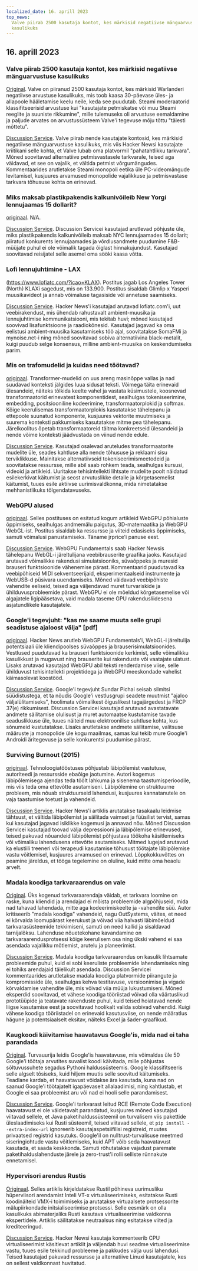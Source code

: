 ```yaml
---
localized_date: 16. aprill 2023
top_news:
  Valve piirab 2500 kasutaja kontot, kes märkisid negatiivse mänguarvustuse
  kasulikuks
---
```




## 16. aprill 2023

### Valve piirab 2500 kasutaja kontot, kes märkisid negatiivse mänguarvustuse kasulikuks

[Original](https://tech.slashdot.org/story/23/04/14/175246/valve-restricts-accounts-of-2500-users-who-marked-a-negative-game-review-useful).
Valve on piiranud 2500 kasutaja kontot, kes märkisid Warlanderi negatiivse arvustuse kasulikuks, mis toob kaasa 30-päevase üles- ja allapoole hääletamise keelu neile, keda see puudutab. Steami moderaatorid klassifitseerisid arvustuse kui "kasutajate petmiskatse või muu Steami reeglite ja suuniste rikkumine", mille tulemuseks oli arvustuse eemaldamine ja paljude arvates on arvustussüsteem Valve'i tegevuse mõju tõttu "täiesti mõttetu".

[Discussion Service](http://news.ycombinator.com/item?id=35577895).
Valve piirab nende kasutajate kontosid, kes märkisid negatiivse mänguarvustuse kasulikuks, mis viis Hacker Newsi kasutajate kriitikani selle kohta, et Valve lubab oma platvormil "pahatahtlikku tarkvara". Mõned soovitavad alternatiive petmisvastasele tarkvarale, teised aga väidavad, et see on vajalik, et vältida petmist võrgumängudes. Kommentaarides arutletakse Steami monopoli eetika üle PC-videomängude levitamisel, kusjuures arvamused monopolide vajalikkuse ja petmisvastase tarkvara tõhususe kohta on erinevad.

### Miks maksab plastikpakendis kalkunivõileib New Yorgi lennujaamas 15 dollarit?

[originaal](https://hellgatenyc.com/why-is-airport-turkey-sandwich-expensive).
N/A.

[Discussion Service](http://news.ycombinator.com/item?id=35580847).
Discussion Servicei kasutajad arutlevad põhjuste üle, miks plastikpakendis kalkunivõileib maksab NYC lennujaamades 15 dollarit; piiratud konkurents lennujaamades ja võrdlusandmete puudumine F&B-müüjate puhul ei ole võimalik tagada õiglast hinnakujundust. Kasutajad soovitavad reisijatel selle asemel oma sööki kaasa võtta.

### Lofi lennujuhtimine - LAX

(https://www.lofiatc.com/?icao=KLAX).
Postitus jagab Los Angeles Tower (North) KLAXi sagedust, mis on 133.900. Postitus sisaldab Glimlip x Yasperi muusikavideot ja annab võimaluse tagasiside või annetuse saamiseks.

[Discussion Service](http://news.ycombinator.com/item?id=35583228).
Hacker News'i kasutajad arutavad lofiatc.com'i, uut veebirakendust, mis ühendab rahustavalt ambient-muusika ja lennujuhtimise kommunikatsiooni, mis tekitab huvi; mõned kasutajad soovivad lisafunktsioone ja raadiokõnesid. Kasutajad jagavad ka oma eelistusi ambient-muusika kasutamiseks töö ajal, soovitatakse SomaFMi ja mynoise.net-i ning mõned soovitavad sobiva alternatiivina black-metalit, kuigi puudub selge konsensus, milline ambient-muusika on keskendumiseks parim.

### Mis on trafomudelid ja kuidas need töötavad?

[originaal](https://txt.cohere.ai/what-are-transformer-models/).
Transformer-mudelid on uus areng masinõppe vallas ja nad suudavad konteksti jälgides luua sidusat teksti. Võimega täita erinevaid ülesandeid, näiteks tõlkida keelte vahel ja vastata küsimustele, koosnevad transformaatorid erinevatest komponentidest, sealhulgas tokeniseerimine, embedding, positsiooniline kodeerimine, transformaatorplokid ja softmax. Kõige keerulisemas transformaatorplokis kasutatakse tähelepanu ja ettepoole suunatud komponente, kusjuures vektorite muutmiseks ja suurema konteksti pakkumiseks kasutatakse mitme pea tähelepanu. Järelkoolitus õpetab transformaatoreid täitma konkreetseid ülesandeid ja nende võime konteksti jäädvustada on viinud nende edule.

[Discussion Service](http://news.ycombinator.com/item?id=35576918).
Kasutajad osalevad aruteludes transformaatorite mudelite üle, seades kahtluse alla nende tõhususe ja reklaami sisu terviklikkuse. Mainitakse alternatiivseid tokeniseerimismeetodeid ja soovitatakse ressursse, mille abil saab rohkem teada, sealhulgas kursusi, videoid ja artikleid. Uuritakse tehisintellekti lihtsate mudelite poolt näidatud esilekerkivat käitumist ja seost arvutuslikke detaile ja kõrgetasemelist käitumist, tuues esile aktiivse uurimisvaldkonna, mida nimetatakse mehhanistlikuks tõlgendatavuseks.

### WebGPU alused

[originaal](https://webgpufundamentals.org/).
Selles postituses on esitatud kogum artikleid WebGPU põhialuste õppimiseks, sealhulgas andmemälu paigutus, 3D-matemaatika ja WebGPU WebGL-ist. Postitus sisaldab ka ressursse ja viiteid edasiseks õppimiseks, samuti võimalusi panustamiseks. Täname jrprice'i panuse eest.

[Discussion Service](http://news.ycombinator.com/item?id=35579334).
WebGPU Fundamentals saab Hacker Newsis tähelepanu WebGL-i järeltulijana veebibrauserite graafika jaoks. Kasutajad arutavad võimalikke rakendusi simulatsiooniks, süvaõppeks ja muresid brauseri funktsioonide vähenemise pärast. Kommentaarid puudutavad ka veebipõhiseid MIDI sekventseerijaid, eksperimentaalseid instrumente ja WebUSB-d püsivara uuendamiseks. Mõned väidavad veebipõhiste vahendite eeliseid, teised aga väljendavad muret turvariskide ja ühilduvusprobleemide pärast. WebGPU ei ole mõeldud kõrgetasemelise või algajatele ligipääsetava, vaid madala taseme GPU rakendusliidesena asjatundlikele kasutajatele.

### Google'i tegevjuht: "kas me saame muuta selle grupi seadistuse ajaloost välja" [pdf]

[originaal](https://ia601707.us.archive.org/28/items/gov.uscourts.cand.364454/gov.uscourts.cand.364454.385.0.pdf).
Hacker News arutleb WebGPU Fundamentals'i, WebGL-i järeltulija potentsiaali üle kliendipoolses süvaõppes ja brauserisimulatsioonides. Vestlused puudutavad ka brauseri funktsioonide kerkimist, selle võimalikku kasulikkust ja mugavust ning brauserite kui rakenduste või vaatajate ulatust. Lisaks arutavad kasutajad WebGPU abil teksti renderdamise viise, selle ühilduvust tehisintellekti projektidega ja WebGPU meeskondade vahelist käimasolevat koostööd.

[Discussion Service](http://news.ycombinator.com/item?id=35585174).
Google'i tegevjuht Sundar Pichai seisab silmitsi süüdistustega, et ta nõudis Google'i vestlusgrupi seadete muutmist "ajaloo väljalülitamiseks", hoolimata võimalikest õiguslikest tagajärgedest ja FRCP 37(e) rikkumisest. Discussion Servicei kasutajad arutavad avastatavate andmete säilitamise olulisust ja muret automaatse kustutamise tavade seaduslikkuse üle, tuues näiteid muu elektroonilise suhtluse kohta, kus sõnumeid kustutatakse. Lisaks arutletakse andmete säilitamise, valitsuse määruste ja monopolide üle kogu maailmas, samas kui tekib mure Google'i Androidi äritegevuse ja selle konkurentsi puudumise pärast.

### Surviving Burnout (2015)

[originaal](https://lifeofaudrey.com/essays/surviving_burnout.html).
Tehnoloogiatööstuses põhjustab läbipõlemist vastutuse, autoriteedi ja ressursside ebaõige jaotumine. Autori kogemus läbipõlemisega ajendas teda töölt lahkuma ja sisenema taastumisperioodile, mis viis teda oma ettevõtte asutamiseni. Läbipõlemine on struktuurne probleem, mis nõuab struktuurseid lahendusi, kusjuures kannatanutele on vaja taastumise toetust ja vahendeid.

[Discussion Service](http://news.ycombinator.com/item?id=35577285).
Hacker News'i artiklis arutatakse tasakaalu leidmise tähtsust, et vältida läbipõlemist ja säilitada vaimset ja füüsilist tervist, samas kui kasutajad jagavad isiklikke kogemusi ja annavad nõu. Mõned Discussion Servicei kasutajad toovad välja depressiooni ja läbipõlemise erinevused, teised pakuvad nõuandeid läbipõlemist põhjustava töökoha käsitlemiseks või võimaliku lahendusena ettevõtte asutamiseks. Mitmed lugejad arutavad ka elustiili treeneri või terapeudi kasutamise tõhusust töötajate läbipõlemise vastu võitlemisel, kusjuures arvamused on erinevad. Lõppkokkuvõttes on peamine järeldus, et tööga tegelemine on oluline, kuid mitte oma heaolu arvelt.

### Madala koodiga tarkvaraarendus on vale

[Original](https://jaylittle.com/post/view/2023/4/low-code-software-development-is-a-lie).
Üks kogenud tarkvaraarendaja väidab, et tarkvara loomine on raske, kuna kliendid ja arendajad ei mõista probleemide algpõhjuseid, mida nad tahavad lahendada, mitte aga kodeerimiskeelte ja -vahendite süü. Autor kritiseerib "madala koodiga" vahendeid, nagu OutSystems, väites, et need ei kõrvalda loomupärast keerukust ja võivad viia halvasti läbimõeldud tarkvarasüsteemide tekkimiseni, samuti on need kallid ja sisaldavad tarnijalõksu. Lahenduse nõuetekohane kavandamine on tarkvaraarendusprotsessi kõige keerulisem osa ning ükski vahend ei saa asendada vajalikku mõtlemist, arutelu ja planeerimist.

[Discussion Service](http://news.ycombinator.com/item?id=35578240).
Madala koodiga tarkvaraarendus on kasulik lihtsamate probleemide puhul, kuid ei sobi keeruliste probleemide lahendamiseks ning ei tohiks arendajaid täielikult asendada. Discussion Servicei kommentaarides arutletakse madala koodiga platvormide piirangute ja kompromisside üle, sealhulgas kehva testitavuse, versioonimise ja vigade kõrvaldamise vahendite üle, mis võivad viia müüja lukustumiseni. Mõned eksperdid soovitavad, et vähese koodiga tööriistad võivad olla väärtuslikud prototüüpide ja teatavate rakenduste puhul, kuid teised hoiatavad nende liigse kasutamise eest ja soovitavad hoolikalt valida sobivad vahendid. Kuigi vähese koodiga tööriistadel on erinevaid kasutusviise, on nende määratlus hägune ja potentsiaalselt eksitav, näiteks Excel ja šader-graafikud.

### Kaugkoodi käivitamise haavatavus Google'is, mida nad ei taha parandada

[Original](https://giraffesecurity.dev/posts/google-remote-code-execution/).
Turvauurija leidis Google'is haavatavuse, mis võimaldas üle 50 Google'i töötaja arvutites suvalist koodi käivitada, mille põhjustas sõltuvussuhete segadus Pythoni haldussüsteemis. Google klassifitseeris selle algselt tõsiseks, kuid hiljem muutis selle soovitud käitumiseks. Teadlane kardab, et haavatavust võidakse ära kasutada, kuna nad on saanud Google'i töötajatelt igapäevaselt allalaadimisi, ning kahtlustab, et Google ei saa probleemist aru või nad ei hooli selle parandamisest.

[Discussion Service](http://news.ycombinator.com/item?id=35581532).
Google'i tarkvarast leitud RCE (Remote Code Execution) haavatavust ei ole väidetavalt parandatud, kusjuures mõned kasutajad viitavad sellele, et Java paketihaldussüsteemil on turvalisem viis pakettide üleslaadimiseks kui Rusti süsteemil, teised viitavad sellele, et `pip install --extra-index-url` ignoreerib kasutajaspetsiifilisi registreid, muutes privaatsed registrid kasutuks. Google'il on nulltrust-turvalisuse meetmed siseringiohtude vastu võitlemiseks, kuid APT võib seda haavatavust kasutada, et saada keskkonda. Samuti rõhutatakse vajadust paremate paketihalduslahenduste järele ja zero-trust'i rolli selliste rünnakute ennetamisel.

### Hypervisori arendus Rustis

[Originaal](https://memn0ps.github.io/hypervisor-development-in-rust-part-1/).
Selles artiklis kirjeldatakse Rustil põhineva uurimusliku hüperviisori arendamist Inteli VT-x virtualiseerimiseks, esitatakse Rusti koodinäiteid VMX-i toimimiseks ja arutatakse virtuaalsete protsessorite mälupiirkondade initsialiseerimise protsessi. Selle eesmärk on olla kasulikuks abimaterjaliks Rusti kasutava virtualiseerimise valdkonna ekspertidele. Artiklis säilitatakse neutraalsus ning esitatakse viited ja krediteeringud.

[Discussion Service](http://news.ycombinator.com/item?id=35579876).
Hacker Newsi kasutaja kommenteerib CPU virtualiseerimist käsitlevat artiklit ja väljendab huvi seadme virtualiseerimise vastu, tuues esile tekkinud probleeme ja pakkudes välja uusi lahendusi. Teised kasutajad pakuvad ressursse ja alternatiive Linuxi kasutajatele, kes on sellest valdkonnast huvitatud.

</Steps>
